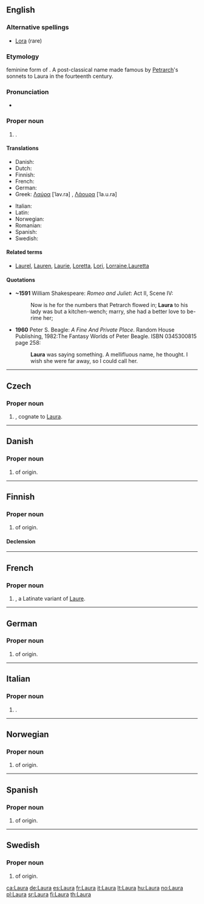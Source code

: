 {{wikipedia}}
{{also|laura}}
==English==

===Alternative spellings===
* [[Lora]] (rare)

===Etymology===
{{etyl|la|en}} feminine form of {{term|laurus||laurel tree|lang=la}}. A post-classical name made famous by [[Petrarch]]'s sonnets to Laura in the fourteenth century.

===Pronunciation===
* {{rhymes|ɔːrə}}

===Proper noun===
{{en-proper noun}}

# {{given name|female|from=Latin}}.

====Translations====
{{trans-top|female given name}}
* Danish: {{t-|da|Laura}}
* Dutch: {{t-|nl|Laura}}
* Finnish: {{t+|fi|Laura}}
* French: {{t+|fr|Laura}}
* German: {{t+|de|Laura}}
* Greek: [[Λαύρα]] [ˈlav.ra] {{f}}, [[Λάουρα]] [ˈla.u.ra]
{{trans-mid}}
* Italian: {{t+|it|Laura}}
* Latin: {{t-|la|Laura}}
* Norwegian: {{t+|no|Laura}}
* Romanian: {{t-|ro|Laura}}
* Spanish: {{t+|es|Laura}}
* Swedish: {{t-|sv|Laura}}
{{trans-bottom}}

====Related terms====
* [[Laurel]], [[Lauren]], [[Laurie]], [[Loretta]], [[Lori]], [[Lorraine]],[[Lauretta]]

====Quotations====
* '''~1591''' William Shakespeare: ''Romeo and Juliet'': Act II, Scene IV:
*: Now is he for the numbers that Petrarch flowed in; '''Laura''' to his lady was but a kitchen-wench; marry, she had a better love to be-rime her;
* '''1960''' Peter S. Beagle: ''A Fine And Private Place''. Random House Publishing, 1982:The Fantasy Worlds of Peter Beagle. ISBN 0345300815 page 258:
*: '''Laura''' was saying something. A mellifluous name, he thought. I wish she were far away, so I could call her.

----

==Czech==
{{wikipedia|lang=cs}}

===Proper noun===
{{cs-proper noun|g=f}}

# {{given name|female|lang=cs}}, cognate to [[#English|Laura]].

----

==Danish==

===Proper noun===
{{infl|da|proper noun}}

# {{given name|female|lang=da}} of {{etyl|la|da}} origin.

----

==Finnish==

===Proper noun===
{{infl|fi|proper noun}}

# {{given name|female|lang=fi}} of {{etyl|la|fi}} origin.

====Declension====
{{fi-decl-kala|Laur}}

----

==French==

===Proper noun===
{{infl|fr|proper noun}}

# {{given name|female|lang=fr}}, a Latinate variant of [[Laure]].

----

==German==

===Proper noun===
{{infl|de|proper noun}}

# {{given name|female|lang=de}} of {{etyl|la|de}} origin.

----

==Italian==

===Proper noun===
{{infl|it|proper noun|g=f}}

# {{given name|female|lang=it}}.

----

==Norwegian==

===Proper noun===
{{infl|no|proper noun}}

# {{given name|female|lang=no}} of {{etyl|la|no}} origin.

----

==Spanish==

===Proper noun===
{{infl|es|proper noun|f}}

# {{given name|female|lang=es}} of {{etyl|la|es}} origin.

----

==Swedish==

===Proper noun===
{{infl|sv|proper noun}}

# {{given name|female|lang=sv}} of {{etyl|la|sv}} origin.

[[ca:Laura]]
[[de:Laura]]
[[es:Laura]]
[[fr:Laura]]
[[it:Laura]]
[[lt:Laura]]
[[hu:Laura]]
[[no:Laura]]
[[pl:Laura]]
[[sr:Laura]]
[[fi:Laura]]
[[th:Laura]]